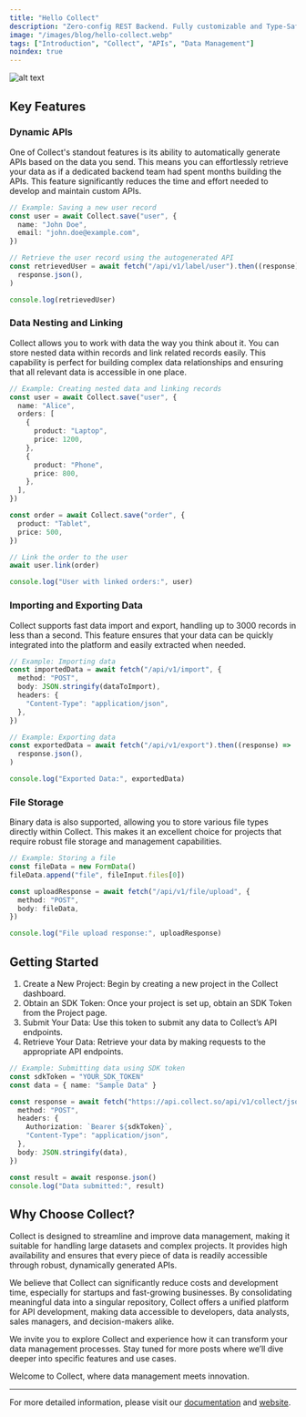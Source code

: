 ```yaml
---
title: "Hello Collect"
description: "Zero-config REST Backend. Fully customizable and Type-Safe."
image: "/images/blog/hello-collect.webp"
tags: ["Introduction", "Collect", "APIs", "Data Management"]
noindex: true
---
```


<PostHeader
  title="Hello Collect"
  description="Welcome to the first blog post on Collect! We're thrilled to introduce you to our innovative platform designed to revolutionize the way you manage and interact with data."
/>

![alt text](/images/blog/hello-collect.webp)

## Key Features

### Dynamic APIs

One of Collect's standout features is its ability to automatically generate APIs based on the data you send. This means you can effortlessly retrieve your data as if a dedicated backend team had spent months building the APIs. This feature significantly reduces the time and effort needed to develop and maintain custom APIs.

```typescript
// Example: Saving a new user record
const user = await Collect.save("user", {
  name: "John Doe",
  email: "john.doe@example.com",
})

// Retrieve the user record using the autogenerated API
const retrievedUser = await fetch("/api/v1/label/user").then((response) =>
  response.json(),
)

console.log(retrievedUser)
```

### Data Nesting and Linking

Collect allows you to work with data the way you think about it. You can store nested data within records and link related records easily. This capability is perfect for building complex data relationships and ensuring that all relevant data is accessible in one place.

```typescript
// Example: Creating nested data and linking records
const user = await Collect.save("user", {
  name: "Alice",
  orders: [
    {
      product: "Laptop",
      price: 1200,
    },
    {
      product: "Phone",
      price: 800,
    },
  ],
})

const order = await Collect.save("order", {
  product: "Tablet",
  price: 500,
})

// Link the order to the user
await user.link(order)

console.log("User with linked orders:", user)
```

### Importing and Exporting Data

Collect supports fast data import and export, handling up to 3000 records in less than a second. This feature ensures that your data can be quickly integrated into the platform and easily extracted when needed.

```typescript
// Example: Importing data
const importedData = await fetch("/api/v1/import", {
  method: "POST",
  body: JSON.stringify(dataToImport),
  headers: {
    "Content-Type": "application/json",
  },
})

// Example: Exporting data
const exportedData = await fetch("/api/v1/export").then((response) =>
  response.json(),
)

console.log("Exported Data:", exportedData)
```

### File Storage

Binary data is also supported, allowing you to store various file types directly within Collect. This makes it an excellent choice for projects that require robust file storage and management capabilities.

```typescript
// Example: Storing a file
const fileData = new FormData()
fileData.append("file", fileInput.files[0])

const uploadResponse = await fetch("/api/v1/file/upload", {
  method: "POST",
  body: fileData,
})

console.log("File upload response:", uploadResponse)
```

## Getting Started

1. Create a New Project: Begin by creating a new project in the Collect dashboard.
2. Obtain an SDK Token: Once your project is set up, obtain an SDK Token from the Project page.
3. Submit Your Data: Use this token to submit any data to Collect’s API endpoints.
4. Retrieve Your Data: Retrieve your data by making requests to the appropriate API endpoints.

```typescript
// Example: Submitting data using SDK token
const sdkToken = "YOUR_SDK_TOKEN"
const data = { name: "Sample Data" }

const response = await fetch("https://api.collect.so/api/v1/collect/json", {
  method: "POST",
  headers: {
    Authorization: `Bearer ${sdkToken}`,
    "Content-Type": "application/json",
  },
  body: JSON.stringify(data),
})

const result = await response.json()
console.log("Data submitted:", result)
```

## Why Choose Collect?

Collect is designed to streamline and improve data management, making it suitable for handling large datasets and complex projects. It provides high availability and ensures that every piece of data is readily accessible through robust, dynamically generated APIs.

We believe that Collect can significantly reduce costs and development time, especially for startups and fast-growing businesses. By consolidating meaningful data into a singular repository, Collect offers a unified platform for API development, making data accessible to developers, data analysts, sales managers, and decision-makers alike.

We invite you to explore Collect and experience how it can transform your data management processes. Stay tuned for more posts where we’ll dive deeper into specific features and use cases.

Welcome to Collect, where data management meets innovation.

---

For more detailed information, please visit our [documentation](https://docs.collect.so) and [website](https://collect.so).
